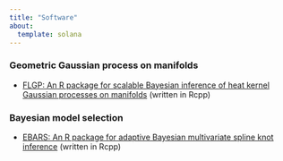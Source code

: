 ```yaml
---
title: "Software"
about: 
  template: solana
---
```


### Geometric Gaussian process on manifolds

- [FLGP: An R package for scalable Bayesian inference of heat kernel Gaussian processes on manifolds](https://github.com/junhuihe2000/FLGP) (written in Rcpp)

### Bayesian model selection

- [EBARS: An R package for adaptive Bayesian multivariate spline knot inference](https://github.com/junhuihe2000/EBARS) (written in Rcpp)